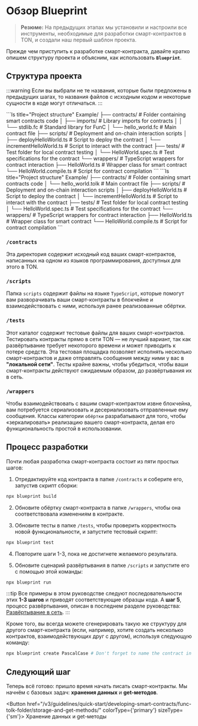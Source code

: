 
# Обзор Blueprint

> **Резюме:** На предыдущих этапах мы установили и настроили все инструменты, необходимые для разработки смарт-контрактов в TON, и создали наш первый шаблон проекта.

Прежде чем приступить к разработке смарт-контракта, давайте кратко опишем структуру проекта и объясним, как использовать **`Blueprint`**.

## Структура проекта

:::warning
Если вы выбрали не те названия, которые были предложены в предыдущих шагах, то названия файлов с исходным кодом и некоторые сущности в коде могут отличаться.
:::

<Tabs groupId="language">
  <TabItem value="FunC" label="FunC">
    ```ls title="Project structure"
    Example/
    ├── contracts/           # Folder containing smart contracts code
    │   ├── imports/         # Library imports for contracts
    │   │   └── stdlib.fc    # Standard library for FunC
    │   └── hello_world.fc   # Main contract file
    ├── scripts/             # Deployment and on-chain interaction scripts
    │   ├── deployHelloWorld.ts     # Script to deploy the contract
    │   └── incrementHelloWorld.ts  # Script to interact with the contract
    ├── tests/               # Test folder for local contract testing
    │   └── HelloWorld.spec.ts      # Test specifications for the contract
    └── wrappers/            # TypeScript wrappers for contract interaction
        ├── HelloWorld.ts           # Wrapper class for smart contract
        └── HelloWorld.compile.ts   # Script for contract compilation
    ```
  </TabItem>

  <TabItem value="Tolk" label="Tolk">
    ```ls title="Project structure"
    Example/
    ├── contracts/           # Folder containing smart contracts code
    │   └── hello_world.tolk # Main contract file
    ├── scripts/             # Deployment and on-chain interaction scripts
    │   ├── deployHelloWorld.ts     # Script to deploy the contract
    │   └── incrementHelloWorld.ts  # Script to interact with the contract
    ├── tests/               # Test folder for local contract testing
    │   └── HelloWorld.spec.ts      # Test specifications for the contract
    └── wrappers/            # TypeScript wrappers for contract interaction
        ├── HelloWorld.ts           # Wrapper class for smart contract
        └── HelloWorld.compile.ts   # Script for contract compilation
    ```
  </TabItem>
</Tabs>

### `/contracts`

Эта директория содержит исходный код ваших смарт-контрактов, написанных на одном из языков программирования, доступных для этого в TON.

### `/scripts`

Папка `scripts` содержит файлы на языке `TypeScript`, которые помогут вам разворачивать ваши смарт-контракты в блокчейне и взаимодействовать с ними, используя ранее реализованные обёртки.

### `/tests`

Этот каталог содержит тестовые файлы для ваших смарт-контрактов. Тестировать контракты прямо в сети TON — не лучший вариант, так как развёртывание требует некоторого времени и может приводить к потере средств. Эта тестовая площадка позволяет исполнять несколько смарт-контрактов и даже отправлять сообщения между ними у вас в **"локальной сети"**. Тесты крайне важны, чтобы убедиться, чтобы ваши смарт-контракты действуют ожидаемым образом, до развёртывания их в сеть.

### `/wrappers`

Чтобы взаимодействовать с вашим смарт-контрактом извне блокчейна, вам потребуется сериализовать и десериализовать отправленные ему сообщения. Классы категории `обёртки` разрабатывают для того, чтобы «зеркалировать» реализацию вашего смарт-контракта, делая его функциональность простой в использовании.

## Процесс разработки

Почти любая разработка смарт-контракта состоит из пяти простых шагов:

1. Отредактируйте код контракта в папке `/contracts` и соберите его, запустив скрипт сборки:

```bash
npx blueprint build
```

2. Обновите обёртку смарт-контракта в папке `/wrappers`, чтобы она соответствовала изменениям в контракте.

3. Обновите тесты в папке `/tests`, чтобы проверить корректность новой функциональности, и запустите тестовый скрипт:

```bash
npx blueprint test
```

4. Повторите шаги 1-3, пока не достигнете желаемого результата.

5. Обновите сценарий развёртывания в папке `/scripts` и запустите его с помощью этой команды:

```bash
npx blueprint run
```

:::tip
Все примеры в этом руководстве следуют последовательности этих **1-3 шагов** и приводят соответствующие образцы кода. А **шаг 5**, процесс развёртывания, описан в последнем разделе руководства: [Развёртывание в сеть](/v3/guidelines/quick-start/developing-smart-contracts/func-tolk-folder/deploying-to-network/).
:::

Кроме того, вы всегда можете сгенерировать такую же структуру для другого смарт-контракта (если, например, хотите создать несколько контрактов, взаимодействующих друг с другом), используя следующую команду:

```bash
npx blueprint create PascalCase # Don't forget to name the contract in PascalCase
```

## Следующий шаг

Теперь всё готово: пришло время начать писать смарт-контракты. Мы начнём с базовых задач: **хранения данных** и **get-методов**.

<Button href="/v3/guidelines/quick-start/developing-smart-contracts/func-tolk-folder/storage-and-get-methods/" colorType={'primary'} sizeType={'sm'}>
  Хранение данных и get-методы
</Button>

<Feedback />
